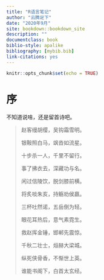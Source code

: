 ```yaml
---
title: "R语言笔记"
author: "云腾足下"
date: "2020年9月"
site: bookdown::bookdown_site
description: ""
documentclass: book
biblio-style: apalike
bibliography: [mybib.bib]
link-citations: yes
---
```


```r
knitr::opts_chunk$set(echo = TRUE)
```

# 序 {-}

不知道说啥，还是留首诗吧。

>赵客缦胡缨，吴钩霜雪明。
>
>银鞍照白马，飒沓如流星。
>
>十步杀一人，千里不留行。
>
>事了拂衣去，深藏功与名。
>
>闲过信陵饮，脱剑膝前横。
>
>将炙啖朱亥，持觞劝侯嬴。
>
>三杯吐然诺，五岳倒为轻。
>
>眼花耳热后，意气素霓生。
>
>救赵挥金锤，邯郸先震惊。
>
>千秋二壮士，烜赫大梁城。
>
>纵死侠骨香，不惭世上英。
>
>谁能书阁下，白首太玄经。







